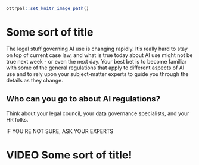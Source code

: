 ```r
ottrpal::set_knitr_image_path()
```

# Some sort of title

The legal stuff governing AI use is changing rapidly. It's really hard to stay on top of current case law, and what is true today about AI use might not be true next week - or even the next day. Your best bet is to become familiar with some of the general regulations that apply to different aspects of AI use and to rely upon your subject-matter experts to guide you through the details as they change.

## Who can you go to about AI regulations?

Think about your legal council, your data governance specialists, and your HR folks. 

IF YOU'RE NOT SURE, ASK YOUR EXPERTS 

# VIDEO Some sort of title!
